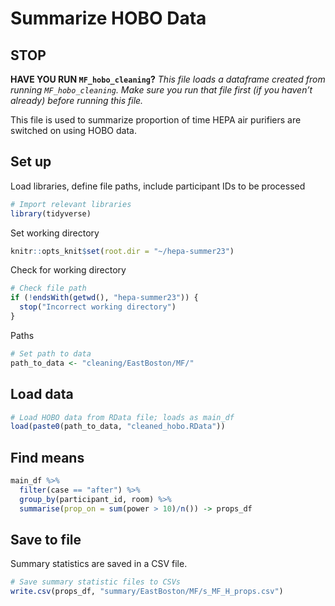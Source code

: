 # Summarize HOBO Data

## STOP

**HAVE YOU RUN `MF_hobo_cleaning`?**
*This file loads a dataframe created from running `MF_hobo_cleaning`. Make sure you run that file first (if you haven't already) before running this file.*

This file is used to summarize proportion of time HEPA air purifiers are switched on using HOBO data.

## Set up
Load libraries, define file paths, include participant IDs to be processed
```r
# Import relevant libraries
library(tidyverse)
```
Set working directory
```r
knitr::opts_knit$set(root.dir = "~/hepa-summer23")
```

Check for working directory
```r
# Check file path
if (!endsWith(getwd(), "hepa-summer23")) {
  stop("Incorrect working directory")
}
```

Paths
```r
# Set path to data
path_to_data <- "cleaning/EastBoston/MF/"
```


## Load data
```r
# Load HOBO data from RData file; loads as main_df
load(paste0(path_to_data, "cleaned_hobo.RData"))
```

## Find means
```r
main_df %>%
  filter(case == "after") %>%
  group_by(participant_id, room) %>%
  summarise(prop_on = sum(power > 10)/n()) -> props_df
```
## Save to file
Summary statistics are saved in a CSV file.
```r
# Save summary statistic files to CSVs
write.csv(props_df, "summary/EastBoston/MF/s_MF_H_props.csv")
```